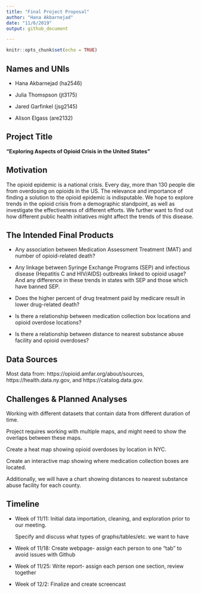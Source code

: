 ```yaml
---
title: "Final Project Proposal"
author: "Hana Akbarnejad"
date: "11/6/2019"
output: github_document

---
```


```r
knitr::opts_chunk$set(echo = TRUE)
```

## Names and UNIs
* Hana Akbarnejad (ha2546)

* Julia Thomspson (jt3175)

* Jared Garfinkel (jsg2145)

* Alison Elgass (are2132)

##  Project Title
**“Exploring Aspects of Opioid Crisis in the United States”**

## Motivation
The opioid epidemic is a national crisis. Every day, more than 130 people die from overdosing on opioids in the US. The relevance and importance of finding a solution to the opioid epidemic is indisputable. We hope to explore trends in the opioid crisis from a demographic standpoint, as well as investigate the effectiveness of different efforts. We further want to find out how different public health initiatives might affect the trends of this disease.

## The Intended Final Products
* Any association between Medication Assessment Treatment (MAT) and number of  opioid-related death?

* Any linkage between Syringe Exchange Programs (SEP) and infectious disease (Hepatitis C and HIV/AIDS) outbreaks linked to opioid usage? And any difference in these trends in states with SEP and those which have banned SEP.

* Does the higher percent of drug treatment paid by medicare result in lower drug-related death?

* Is there a relationship between medication collection box locations and opioid overdose locations?

* Is there a relationship between distance to nearest substance abuse facility and opioid overdoses?

## Data Sources
Most data from: https://opioid.amfar.org/about/sources, https://health.data.ny.gov, and https://catalog.data.gov.

## Challenges & Planned Analyses
Working with different datasets that contain data from different duration of time.

Project requires working with multiple maps, and might need to show the overlaps between these maps.

Create a heat map showing opioid overdoses by location in NYC.

Create an interactive map showing where medication collection boxes are located.

Additionally, we will have a chart showing distances to nearest substance abuse facility for each county.



## Timeline
* Week of 11/11: Initial data importation, cleaning, and exploration prior to our meeting. 

    Specify and discuss what types of graphs/tables/etc. we want to have

* Week of 11/18: Create webpage- assign each person to one “tab” to avoid issues with Github

* Week of 11/25: Write report- assign each person one section, review together

* Week of 12/2: Finalize and create screencast



